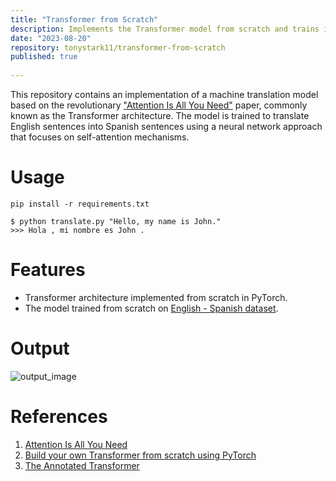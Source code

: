 ```yaml
---
title: "Transformer from Scratch"
description: Implements the Transformer model from scratch and trains it on English - Spanish translation task
date: "2023-08-20"
repository: tonystark11/transformer-from-scratch
published: true
  
---
```


This repository contains an implementation of a machine translation model based on the revolutionary ["Attention Is All You Need"](https://arxiv.org/pdf/1706.03762.pdf) paper, commonly known as the Transformer architecture. The model is trained to translate English sentences into Spanish sentences using a neural network approach that focuses on self-attention mechanisms.

# Usage
```shell
pip install -r requirements.txt

$ python translate.py "Hello, my name is John."
>>> Hola , mi nombre es John .
```

# Features
- Transformer architecture implemented from scratch in PyTorch.
- The model trained from scratch on [English - Spanish dataset](https://www.manythings.org/anki/spa-eng.zip).

# Output
![output_image](https://github.com/tonystark11/transformer-from-scratch/assets/20776426/729ee5d9-5fee-43c0-864c-a4a9412c1612)

# References
1. [Attention Is All You Need](https://arxiv.org/pdf/1706.03762.pdf)
2. [Build your own Transformer from scratch using PyTorch](https://towardsdatascience.com/build-your-own-transformer-from-scratch-using-pytorch-84c850470dcb)
3. [The Annotated Transformer](http://nlp.seas.harvard.edu/annotated-transformer/)


